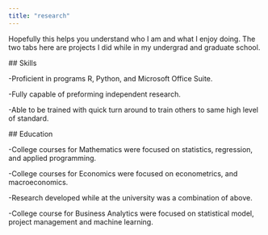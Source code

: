 ```yaml
---
title: "research"
---
```


Hopefully this helps you understand who I am and what I enjoy doing. The two tabs here are projects I did while in my undergrad and graduate school.

\## Skills

-Proficient in programs R, Python, and Microsoft Office Suite.

-Fully capable of preforming independent research.

-Able to be trained with quick turn around to train others to same high level of standard.

\## Education

-College courses for Mathematics were focused on statistics, regression, and applied programming.

-College courses for Economics were focused on econometrics, and macroeconomics.

-Research developed while at the university was a combination of above.

-College course for Business Analytics were focused on statistical model, project management and machine learning.
